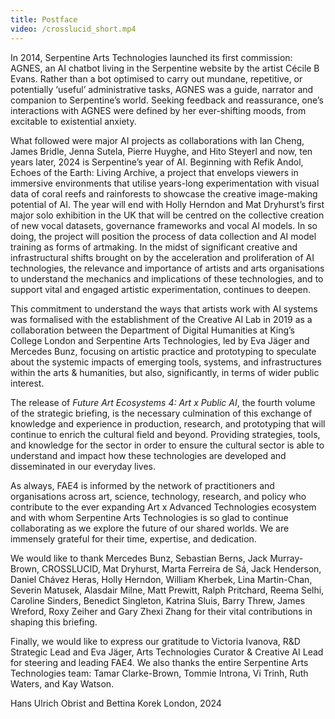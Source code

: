 ```yaml
---
title: Postface
video: /crosslucid_short.mp4
---
```


<Box>

In 2014, Serpentine Arts Technologies launched its first commission: AGNES, an AI chatbot living in the Serpentine website by the artist Cécile B Evans. Rather than a bot optimised to carry out mundane, repetitive, or potentially ‘useful’ administrative tasks, AGNES was a guide, narrator and companion to Serpentine’s world. Seeking feedback and reassurance, one’s interactions with AGNES were defined by her ever-shifting moods, from excitable to existential anxiety.

What followed were major AI projects as collaborations with Ian Cheng, James Bridle, Jenna Sutela, Pierre Huyghe, and Hito Steyerl and now, ten years later, 2024 is Serpentine’s year of AI. Beginning with Refik Andol, Echoes of the Earth: Living Archive, a project that envelops viewers in immersive environments that utilise years-long experimentation with visual data of coral reefs and rainforests to showcase the creative image-making potential of AI. The year will end with Holly Herndon and Mat Dryhurst’s first major solo exhibition in the UK that will be centred on the collective creation of new vocal datasets, governance frameworks and vocal AI models. In so doing, the project will position the process of data collection and AI model training as forms of artmaking. In the midst of significant creative and infrastructural shifts brought on by the acceleration and proliferation of AI technologies, the relevance and importance of artists and arts organisations to understand the mechanics and implications of these technologies, and to support vital and engaged artistic experimentation, continues to deepen.

This commitment to understand the ways that artists work with AI systems was formalised with the establishment of the Creative AI Lab in 2019 as a collaboration between the Department of Digital Humanities at King’s College London and Serpentine Arts Technologies, led by Eva Jäger and Mercedes Bunz, focusing on artistic practice and prototyping to speculate about the systemic impacts of emerging tools, systems, and infrastructures within the arts & humanities, but also, significantly, in terms of wider public interest.

The release of _Future Art Ecosystems 4: Art x Public AI_, the fourth volume of the strategic briefing, is the necessary culmination of this exchange of knowledge and experience in production, research, and prototyping that will continue to enrich the cultural field and beyond. Providing strategies, tools, and knowledge for the sector in order to ensure the cultural sector is able to understand and impact how these technologies are developed and disseminated in our everyday lives.

As always, FAE4 is informed by the network of practitioners and organisations across art, science, technology, research, and policy who contribute to the ever expanding Art x Advanced Technologies ecosystem and with whom Serpentine Arts Technologies is so glad to continue collaborating as we explore the future of our shared worlds. We are immensely grateful for their time, expertise, and dedication.

We would like to thank Mercedes Bunz, Sebastian Berns, Jack Murray-Brown, CROSSLUCID, Mat Dryhurst, Marta Ferreira de Sá, Jack Henderson, Daniel Chávez Heras, Holly Herndon, William Kherbek, Lina Martin-Chan, Severin Matusek, Alasdair Milne, Matt Prewitt, Ralph Pritchard, Reema Selhi, Caroline Sinders, Benedict Singleton, Katrina Sluis, Barry Threw, James Wreford, Roxy Zeiher and Gary Zhexi Zhang for their vital contributions in shaping this briefing.

Finally, we would like to express our gratitude to Victoria Ivanova, R&D Strategic Lead and Eva Jäger, Arts Technologies Curator & Creative AI Lead for steering and leading FAE4. We also thanks the entire Serpentine Arts Technologies team: Tamar Clarke-Brown, Tommie Introna, Vi Trinh, Ruth Waters, and Kay Watson.

Hans Ulrich Obrist and Bettina Korek London, 2024

</Box>
